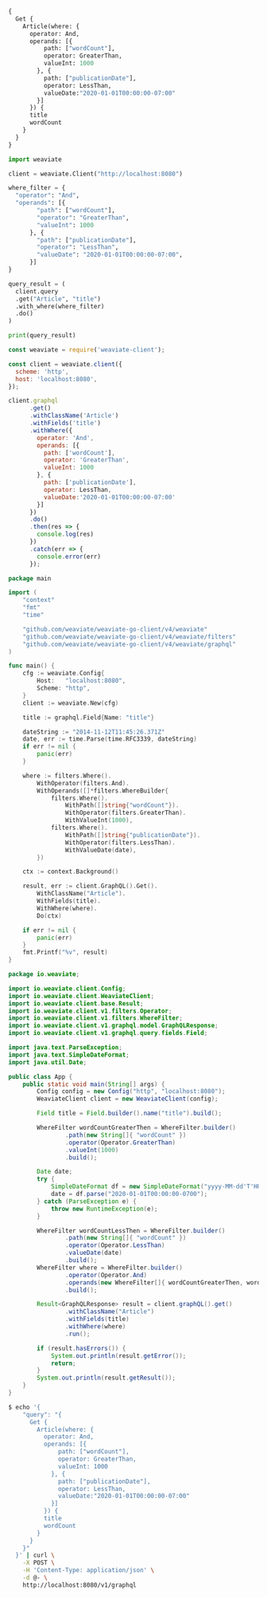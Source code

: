 
<Tabs groupId="languages">
<TabItem value="graphql" label="GraphQL">

```graphql
{
  Get {
    Article(where: {
      operator: And,
      operands: [{
          path: ["wordCount"],
          operator: GreaterThan,
          valueInt: 1000
        }, {
          path: ["publicationDate"],
          operator: LessThan,
          valueDate:"2020-01-01T00:00:00-07:00"
        }]
      }) {
      title
      wordCount
    }
  }
}
```

</TabItem>
<TabItem value="py" label="Python">

```python
import weaviate

client = weaviate.Client("http://localhost:8080")

where_filter = {
  "operator": "And",
  "operands": [{
        "path": ["wordCount"],
        "operator": "GreaterThan",
        "valueInt": 1000
      }, {
        "path": ["publicationDate"],
        "operator": "LessThan",
        "valueDate": "2020-01-01T00:00:00-07:00",
      }]
}

query_result = (
  client.query
  .get("Article", "title")
  .with_where(where_filter)
  .do()
)

print(query_result)
```

</TabItem>
<TabItem value="js" label="JavaScript">

```js
const weaviate = require('weaviate-client');

const client = weaviate.client({
  scheme: 'http',
  host: 'localhost:8080',
});

client.graphql
      .get()
      .withClassName('Article')
      .withFields('title')
      .withWhere({
        operator: 'And',
        operands: [{
          path: ['wordCount'],
          operator: 'GreaterThan',
          valueInt: 1000
        }, {
          path: ['publicationDate'],
          operator: LessThan,
          valueDate:'2020-01-01T00:00:00-07:00'
        }]
      })
      .do()
      .then(res => {
        console.log(res)
      })
      .catch(err => {
        console.error(err)
      });
```

</TabItem>
<TabItem value="go" label="Go">

```go
package main

import (
	"context"
	"fmt"
	"time"

	"github.com/weaviate/weaviate-go-client/v4/weaviate"
	"github.com/weaviate/weaviate-go-client/v4/weaviate/filters"
	"github.com/weaviate/weaviate-go-client/v4/weaviate/graphql"
)

func main() {
	cfg := weaviate.Config{
		Host:   "localhost:8080",
		Scheme: "http",
	}
	client := weaviate.New(cfg)

	title := graphql.Field{Name: "title"}

	dateString := "2014-11-12T11:45:26.371Z"
	date, err := time.Parse(time.RFC3339, dateString)
	if err != nil {
		panic(err)
	}

	where := filters.Where().
		WithOperator(filters.And).
		WithOperands([]*filters.WhereBuilder{
			filters.Where().
				WithPath([]string{"wordCount"}).
				WithOperator(filters.GreaterThan).
				WithValueInt(1000),
			filters.Where().
				WithPath([]string{"publicationDate"}).
				WithOperator(filters.LessThan).
				WithValueDate(date),
		})

	ctx := context.Background()

	result, err := client.GraphQL().Get().
		WithClassName("Article").
		WithFields(title).
		WithWhere(where).
		Do(ctx)

	if err != nil {
		panic(err)
	}
	fmt.Printf("%v", result)
}
```

</TabItem>
<TabItem value="java" label="Java">

```java
package io.weaviate;

import io.weaviate.client.Config;
import io.weaviate.client.WeaviateClient;
import io.weaviate.client.base.Result;
import io.weaviate.client.v1.filters.Operator;
import io.weaviate.client.v1.filters.WhereFilter;
import io.weaviate.client.v1.graphql.model.GraphQLResponse;
import io.weaviate.client.v1.graphql.query.fields.Field;

import java.text.ParseException;
import java.text.SimpleDateFormat;
import java.util.Date;

public class App {
    public static void main(String[] args) {
        Config config = new Config("http", "localhost:8080");
        WeaviateClient client = new WeaviateClient(config);

        Field title = Field.builder().name("title").build();

        WhereFilter wordCountGreaterThen = WhereFilter.builder()
                .path(new String[]{ "wordCount" })
                .operator(Operator.GreaterThan)
                .valueInt(1000)
                .build();

        Date date;
        try {
            SimpleDateFormat df = new SimpleDateFormat("yyyy-MM-dd'T'HH:mm:ssZ");
            date = df.parse("2020-01-01T00:00:00-0700");
        } catch (ParseException e) {
            throw new RuntimeException(e);
        }

        WhereFilter wordCountLessThen = WhereFilter.builder()
                .path(new String[]{ "wordCount" })
                .operator(Operator.LessThan)
                .valueDate(date)
                .build();
        WhereFilter where = WhereFilter.builder()
                .operator(Operator.And)
                .operands(new WhereFilter[]{ wordCountGreaterThen, wordCountLessThen })
                .build();

        Result<GraphQLResponse> result = client.graphQL().get()
                .withClassName("Article")
                .withFields(title)
                .withWhere(where)
                .run();

        if (result.hasErrors()) {
            System.out.println(result.getError());
            return;
        }
        System.out.println(result.getResult());
    }
}
```

</TabItem>
<TabItem value="curl" label="Curl">

```bash
$ echo '{
    "query": "{
      Get {
        Article(where: {
          operator: And,
          operands: [{
              path: ["wordCount"],
              operator: GreaterThan,
              valueInt: 1000
            }, {
              path: ["publicationDate"],
              operator: LessThan,
              valueDate:"2020-01-01T00:00:00-07:00"
            }]
          }) {
          title
          wordCount
        }
      }
    }"
  }' | curl \
    -X POST \
    -H 'Content-Type: application/json' \
    -d @- \
    http://localhost:8080/v1/graphql
```

</TabItem>
</Tabs>
